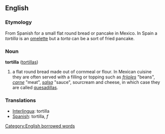 ==English==

===Etymology===
From Spanish for a small flat round bread or pancake in Mexico. In Spain a ''tortilla'' is an [[omelette]] but a ''torta'' can be a sort of fried pancake.

===Noun===
'''tortilla'''  ([[tortillas]])
#a flat round bread made out of cornmeal or flour. In Mexican cuisine they are often served with a filling or topping such as ''[[frijoles]]'' "beans", ''[[carne]]'' "meat", ''[[salsa]]'' "sauce", sourcream and cheese, in which case they are called [[quesadilla]]s.

===Translations===
*[[Interlingua]]: tortilla
*[[Spanish]]: tortilla, ''f''

[[Category:English borrowed words]]